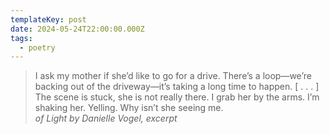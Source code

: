 ```yaml
---
templateKey: post
date: 2024-05-24T22:00:00.000Z
tags:
  - poetry
---
```

> I ask my mother if she’d like to go for a drive. There’s a loop—we’re backing out of the driveway—it’s taking a long time to happen. [ . . . ] The scene is stuck, she is not really there. I grab her by the arms. I’m shaking her. Yelling. Why isn’t she seeing me.<br/>
> <cite><i>of Light</i> by Danielle Vogel, excerpt</cite>
